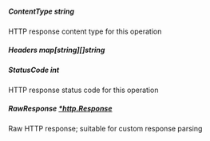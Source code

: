 ##### **ContentType** string
HTTP response content type for this operation

##### **Headers** map[string][]*string*

##### **StatusCode** int
HTTP response status code for this operation

##### **RawResponse** [*http.Response](https://pkg.go.dev/net/http#Response)
Raw HTTP response; suitable for custom response parsing

